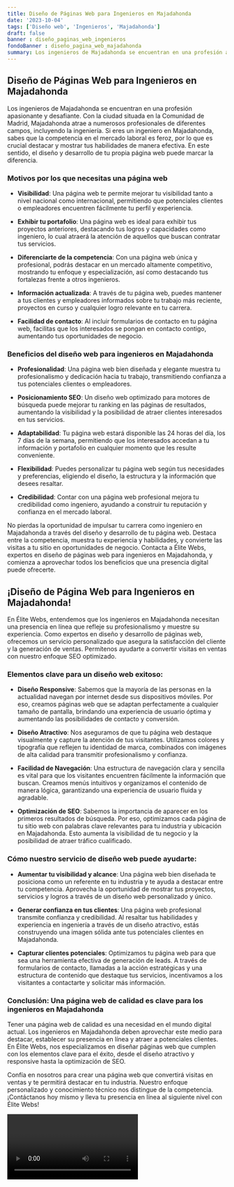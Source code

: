 ```yaml
---
title: Diseño de Páginas Web para Ingenieros en Majadahonda
date: '2023-10-04'
tags: ['Diseño web', 'Ingenieros', 'Majadahonda']
draft: false
banner : diseño_paginas_web_ingenieros
fondoBanner : diseño_pagina_web_majadahonda
summary: Los ingenieros de Majadahonda se encuentran en una profesión apasionante y desafiante. Con la ciudad situada en la Comunidad de Madrid, Majadahonda atrae a numerosos profesionales de diferentes campos, incluyendo la ingeniería. Si eres un ingeniero en Majadahonda, sabes que la competencia en el mercado laboral es feroz, por lo que es crucial destacar y mostrar tus habilidades de manera efectiva. En este sentido, el diseño y desarrollo de tu propia página web puede marcar la diferencia.
---
```


## Diseño de Páginas Web para Ingenieros en Majadahonda

Los ingenieros de Majadahonda se encuentran en una profesión apasionante y desafiante. Con la ciudad situada en la Comunidad de Madrid, Majadahonda atrae a numerosos profesionales de diferentes campos, incluyendo la ingeniería. Si eres un ingeniero en Majadahonda, sabes que la competencia en el mercado laboral es feroz, por lo que es crucial destacar y mostrar tus habilidades de manera efectiva. En este sentido, el diseño y desarrollo de tu propia página web puede marcar la diferencia.

### Motivos por los que necesitas una página web

- **Visibilidad**: Una página web te permite mejorar tu visibilidad tanto a nivel nacional como internacional, permitiendo que potenciales clientes o empleadores encuentren fácilmente tu perfil y experiencia.

- **Exhibir tu portafolio**: Una página web es ideal para exhibir tus proyectos anteriores, destacando tus logros y capacidades como ingeniero, lo cual atraerá la atención de aquellos que buscan contratar tus servicios.

- **Diferenciarte de la competencia**: Con una página web única y profesional, podrás destacar en un mercado altamente competitivo, mostrando tu enfoque y especialización, así como destacando tus fortalezas frente a otros ingenieros.

- **Información actualizada**: A través de tu página web, puedes mantener a tus clientes y empleadores informados sobre tu trabajo más reciente, proyectos en curso y cualquier logro relevante en tu carrera.

- **Facilidad de contacto**: Al incluir formularios de contacto en tu página web, facilitas que los interesados se pongan en contacto contigo, aumentando tus oportunidades de negocio.

### Beneficios del diseño web para ingenieros en Majadahonda

- **Profesionalidad**: Una página web bien diseñada y elegante muestra tu profesionalismo y dedicación hacia tu trabajo, transmitiendo confianza a tus potenciales clientes o empleadores.

- **Posicionamiento SEO**: Un diseño web optimizado para motores de búsqueda puede mejorar tu ranking en las páginas de resultados, aumentando la visibilidad y la posibilidad de atraer clientes interesados en tus servicios.

- **Adaptabilidad**: Tu página web estará disponible las 24 horas del día, los 7 días de la semana, permitiendo que los interesados accedan a tu información y portafolio en cualquier momento que les resulte conveniente.

- **Flexibilidad**: Puedes personalizar tu página web según tus necesidades y preferencias, eligiendo el diseño, la estructura y la información que desees resaltar.

- **Credibilidad**: Contar con una página web profesional mejora tu credibilidad como ingeniero, ayudando a construir tu reputación y confianza en el mercado laboral.

No pierdas la oportunidad de impulsar tu carrera como ingeniero en Majadahonda a través del diseño y desarrollo de tu página web. Destaca entre la competencia, muestra tu experiencia y habilidades, y convierte las visitas a tu sitio en oportunidades de negocio. Contacta a Élite Webs, expertos en diseño de páginas web para ingenieros en Majadahonda, y comienza a aprovechar todos los beneficios que una presencia digital puede ofrecerte.

<GifSeo />

<Cta />

## ¡Diseño de Página Web para Ingenieros en Majadahonda!

En Élite Webs, entendemos que los ingenieros en Majadahonda necesitan una presencia en línea que refleje su profesionalismo y muestre su experiencia. Como expertos en diseño y desarrollo de páginas web, ofrecemos un servicio personalizado que asegura la satisfacción del cliente y la generación de ventas. Permítenos ayudarte a convertir visitas en ventas con nuestro enfoque SEO optimizado.

### Elementos clave para un diseño web exitoso:

- **Diseño Responsive**: Sabemos que la mayoría de las personas en la actualidad navegan por internet desde sus dispositivos móviles. Por eso, creamos páginas web que se adaptan perfectamente a cualquier tamaño de pantalla, brindando una experiencia de usuario óptima y aumentando las posibilidades de contacto y conversión.

- **Diseño Atractivo**: Nos aseguramos de que tu página web destaque visualmente y capture la atención de tus visitantes. Utilizamos colores y tipografía que reflejen tu identidad de marca, combinados con imágenes de alta calidad para transmitir profesionalismo y confianza.

- **Facilidad de Navegación**: Una estructura de navegación clara y sencilla es vital para que los visitantes encuentren fácilmente la información que buscan. Creamos menús intuitivos y organizamos el contenido de manera lógica, garantizando una experiencia de usuario fluida y agradable.

- **Optimización de SEO**: Sabemos la importancia de aparecer en los primeros resultados de búsqueda. Por eso, optimizamos cada página de tu sitio web con palabras clave relevantes para tu industria y ubicación en Majadahonda. Esto aumenta la visibilidad de tu negocio y la posibilidad de atraer tráfico cualificado.

### Cómo nuestro servicio de diseño web puede ayudarte:

- **Aumentar tu visibilidad y alcance**: Una página web bien diseñada te posiciona como un referente en tu industria y te ayuda a destacar entre tu competencia. Aprovecha la oportunidad de mostrar tus proyectos, servicios y logros a través de un diseño web personalizado y único.

- **Generar confianza en tus clientes**: Una página web profesional transmite confianza y credibilidad. Al resaltar tus habilidades y experiencia en ingeniería a través de un diseño atractivo, estás construyendo una imagen sólida ante tus potenciales clientes en Majadahonda.

- **Capturar clientes potenciales**: Optimizamos tu página web para que sea una herramienta efectiva de generación de leads. A través de formularios de contacto, llamadas a la acción estratégicas y una estructura de contenido que destaque tus servicios, incentivamos a los visitantes a contactarte y solicitar más información.

### Conclusión: Una página web de calidad es clave para los ingenieros en Majadahonda

Tener una página web de calidad es una necesidad en el mundo digital actual. Los ingenieros en Majadahonda deben aprovechar este medio para destacar, establecer su presencia en línea y atraer a potenciales clientes. En Élite Webs, nos especializamos en diseñar páginas web que cumplen con los elementos clave para el éxito, desde el diseño atractivo y responsive hasta la optimización de SEO.

Confía en nosotros para crear una página web que convertirá visitas en ventas y te permitirá destacar en tu industria. Nuestro enfoque personalizado y conocimiento técnico nos distingue de la competencia. ¡Contáctanos hoy mismo y lleva tu presencia en línea al siguiente nivel con Élite Webs!

<Video />

<CtaBot job='Ingenieros' city='Majadahonda'/>

<Gmaps query='Majadahonda+españa+maps' />